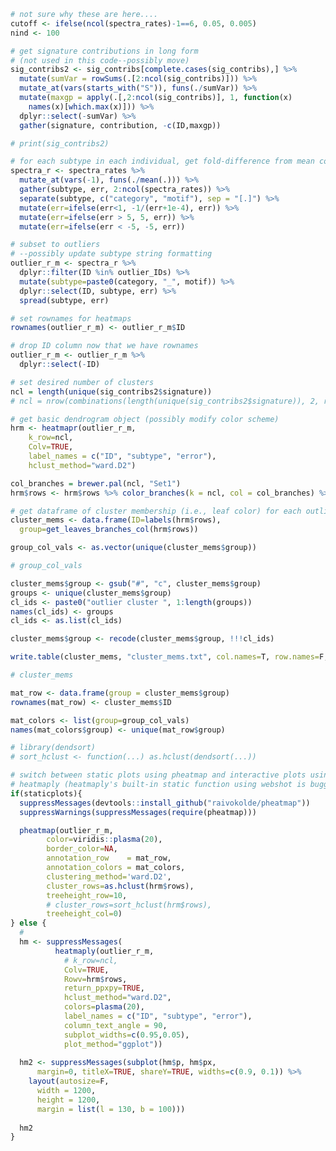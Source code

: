 ```r

# not sure why these are here....
cutoff <- ifelse(ncol(spectra_rates)-1==6, 0.05, 0.005)
nind <- 100

# get signature contributions in long form
# (not used in this code--possibly move)
sig_contribs2 <- sig_contribs[complete.cases(sig_contribs),] %>%
  mutate(sumVar = rowSums(.[2:ncol(sig_contribs)])) %>%
  mutate_at(vars(starts_with("S")), funs(./sumVar)) %>%
  mutate(maxgp = apply(.[,2:ncol(sig_contribs)], 1, function(x)
    names(x)[which.max(x)])) %>%
  dplyr::select(-sumVar) %>%
  gather(signature, contribution, -c(ID,maxgp))

# print(sig_contribs2)

# for each subtype in each individual, get fold-difference from mean contribution
spectra_r <- spectra_rates %>%
  mutate_at(vars(-1), funs(./mean(.))) %>%
  gather(subtype, err, 2:ncol(spectra_rates)) %>%
  separate(subtype, c("category", "motif"), sep = "[.]") %>%
  mutate(err=ifelse(err<1, -1/(err+1e-4), err)) %>%
  mutate(err=ifelse(err > 5, 5, err)) %>%
  mutate(err=ifelse(err < -5, -5, err))

# subset to outliers
# --possibly update subtype string formatting
outlier_r_m <- spectra_r %>%
  dplyr::filter(ID %in% outlier_IDs) %>%
  mutate(subtype=paste0(category, "_", motif)) %>%
  dplyr::select(ID, subtype, err) %>%
  spread(subtype, err)

# set rownames for heatmaps
rownames(outlier_r_m) <- outlier_r_m$ID

# drop ID column now that we have rownames
outlier_r_m <- outlier_r_m %>%
  dplyr::select(-ID)

# set desired number of clusters
ncl = length(unique(sig_contribs2$signature))
# ncl = nrow(combinations(length(unique(sig_contribs2$signature)), 2, replace=T))

# get basic dendrogram object (possibly modify color scheme)
hrm <- heatmapr(outlier_r_m,
    k_row=ncl,
    Colv=TRUE,
    label_names = c("ID", "subtype", "error"),
    hclust_method="ward.D2")

col_branches = brewer.pal(ncl, "Set1")
hrm$rows <- hrm$rows %>% color_branches(k = ncl, col = col_branches) %>% ladderize

# get dataframe of cluster membership (i.e., leaf color) for each outlier
cluster_mems <- data.frame(ID=labels(hrm$rows), 
  group=get_leaves_branches_col(hrm$rows))

group_col_vals <- as.vector(unique(cluster_mems$group))

# group_col_vals

cluster_mems$group <- gsub("#", "c", cluster_mems$group)
groups <- unique(cluster_mems$group)
cl_ids <- paste0("outlier cluster ", 1:length(groups))
names(cl_ids) <- groups
cl_ids <- as.list(cl_ids)

cluster_mems$group <- recode(cluster_mems$group, !!!cl_ids)

write.table(cluster_mems, "cluster_mems.txt", col.names=T, row.names=F, sep="\t")

# cluster_mems

mat_row <- data.frame(group = cluster_mems$group)
rownames(mat_row) <- cluster_mems$ID

mat_colors <- list(group=group_col_vals)
names(mat_colors$group) <- unique(mat_row$group)

# library(dendsort)
# sort_hclust <- function(...) as.hclust(dendsort(...))

# switch between static plots using pheatmap and interactive plots using 
# heatmaply (heatmaply's built-in static function using webshot is buggy)
if(staticplots){
  suppressMessages(devtools::install_github("raivokolde/pheatmap"))
  suppressWarnings(suppressMessages(require(pheatmap)))

  pheatmap(outlier_r_m, 
        color=viridis::plasma(20),
        border_color=NA,
        annotation_row    = mat_row,
        annotation_colors = mat_colors,
        clustering_method='ward.D2',
        cluster_rows=as.hclust(hrm$rows),
        treeheight_row=10,
        # cluster_rows=sort_hclust(hrm$rows),
        treeheight_col=0)
} else {
  # 
  hm <- suppressMessages(
          heatmaply(outlier_r_m,
            # k_row=ncl,
            Colv=TRUE,
            Rowv=hrm$rows,
            return_ppxpy=TRUE,
            hclust_method="ward.D2",
            colors=plasma(20),
            label_names = c("ID", "subtype", "error"),
            column_text_angle = 90,
            subplot_widths=c(0.95,0.05),
            plot_method="ggplot"))
  
  hm2 <- suppressMessages(subplot(hm$p, hm$px,
      margin=0, titleX=TRUE, shareY=TRUE, widths=c(0.9, 0.1)) %>%
    layout(autosize=F,
      width = 1200,
      height = 1200,
      margin = list(l = 130, b = 100)))
  
  hm2
}

```